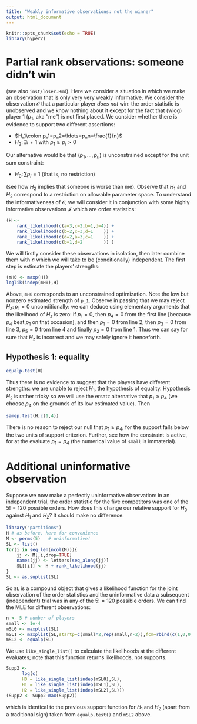 ```yaml
---
title: "Weakly informative observations: not the winner"
output: html_document
---
```


```r
knitr::opts_chunk$set(echo = TRUE)
library(hyper2)
```

# Partial rank observations: someone didn't win

(see also `inst/loser.Rmd`).
Here we consider a situation in which we make
an observation that is only very very weakly informative.  We consider
the observation ${\mathcal O}$ that a particular player *does not*
win: the order statistic is unobserved and we know nothing about it
except for the fact that (wlog) player 1 ($p_1$, aka "me") is not
first placed.  We consider whether there is evidence to support two
different assertions:

* $H_1\colon p_1=p_2=\ldots=p_n=\frac{1}{n}$
* $H_2\colon\exists i\neq 1 \mbox{ with } p_1\geq p_i>0$

Our alternative would be that $(p_1,\ldots,p_n)$ is unconstrained
except for the unit sum constraint:

* $H_0\colon\sum p_i=1$  (that is, no restriction)

(see how $H_2$ implies that someone is worse than me).  Observe that
$H_1$ and $H_2$ correspond to a restriction on allowable parameter
space.  To understand the informativeness of ${\mathcal O}$, we will
consider it in conjunction with some highly informative observations
${\mathcal I}$ which are order statistics:

```r
(H <- 
	rank_likelihood(c(a=3,c=2,b=1,d=4)) + 
	rank_likelihood(c(b=2,c=3,d=1    )) + 
	rank_likelihood(c(d=2,a=3,c=1    )) + 
	rank_likelihood(c(b=1,d=2        )) )
```
	
We will firstly consider these observations in isolation, then later
combine them with ${\mathcal O}$ which we will take to be
(conditionally) independent.  The first step is estimate the players'
strengths:

```r
(mH0 <- maxp(H))
loglik(indep(mH0),H)
```

Above, `mH0` corresponds to an unconstrained optimization.  Note the
low but nonzero estimated strength of `p_1`.  Observe in passing that
we may reject $H_z\colon p_1=0$ unconditionally: we can deduce using
elementary arguments that the likelihood of $H_z$ is zero: if $p_1=0$,
then $p_4=0$ from the first line [because $p_4$ beat $p_1$ on that
occasion], and then $p_1=0$ from line 2; then $p_3=0$ from line 3,
$p_5=0$ from line 4 and finally $p_2=0$ from line 1.  Thus we can say
for sure that $H_z$ is incorrect and we may safely ignore it
henceforth.

## Hypothesis 1: equality


```r
equalp.test(H)
```

Thus there is no evidence to suggest that the players have different
strengths: we are unable to reject $H_1$, the hypothesis of equality.
Hypothesis $H_2$ is rather tricky so we will use the ersatz
alternative that $p_1\geqslant p_4$ (we choose $p_4$ on the grounds of
its low estimated value).  Then

```r
samep.test(H,c(1,4))
```

There is no reason to reject our null that $p_1\geqslant p_4$, for the
support falls below the two units of support criterion.  Further, see
how the constraint is active, for at the evaluate $p_1=p_4$ (the
numerical value of `small` is immaterial).

# Additional uninformative observation

Suppose we now make a perfectly uninformative observation: in an
independent trial, the order statistic for the five competitors was
one of the $5!=120$ possible orders.  How does this change our
relative support for $H_0$ against $H_1$ and $H_2$?  It should make no
difference.

```r
library("partitions")
H # as before, here for convenience
M <- perms(5)   # uninformative!
SL <- list()
for(i in seq_len(ncol(M))){
	jj <- M[,i,drop=TRUE]
	names(jj) <- letters[seq_along(jj)]
	SL[[i]] <- H + rank_likelihood(jj)
}
SL <- as.suplist(SL)
```

So `SL` is a compound object that gives a likelihood function for the
joint observation of the order statistics and the uninformative data a
subsequent (independent) trial was in any of the $5!=120$ possible
orders.  We can find the MLE for different observations:

```r
n <- 5 # number of players
small <- 1e-4
mSL0 <- maxplist(SL)
mSL1 <- maxplist(SL,startp=c(small*2,rep(small,n-2)),fcm=rbind(c(1,0,0,-1)),fcv=0)
mSL2 <- equalp(SL)
```

We use `like_single_list()` to calculate the likelihoods at the
different evaluates; note that this function returns likelihoods, not
supports.

```r
Supp2 <-
      log(c(
      H0 = like_single_list(indep(mSL0),SL),
      H1 = like_single_list(indep(mSL1),SL),
      H2 = like_single_list(indep(mSL2),SL)))
(Supp2 <- Supp2-max(Supp2))
```

which is identical to the previous support function for $H_1$ and
$H_2$ (apart from a traditional sign) taken from `equalp.test()` and
`mSL2` above.

